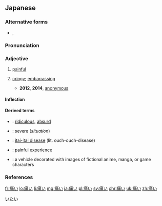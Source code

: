 ==Japanese==
{{ja-kanjitab|いた|sort=いたい|yomi=kun}}

===Alternative forms===
* {{sense|cringy}} {{ja-r|イタい}}, {{ja-r|イタイ}}

===Pronunciation===
{{ja-pron|いたい|acc=2|acc_ref=SMK2}}

===Adjective===
{{ja-adj|infl=i|いたい}}

# [[painful]]
#: {{ja-usex|頭が'''痛い'''。|あたま が '''いたい'''。|I have a headache.}}
# {{lb|ja|slang}} [[cringy]]; [[embarrassing]]
#* '''2012''', '''2014''', [http://dic.nicovideo.jp/b/a/宿海仁太/31-#37 anonymous]
#*: {{ja-usex|35：「1話冒頭でじんたんがやってたあの前髪をヘアゴムで留めるやつ真似したいんだがどうすりゃいいんだろか」　37：「ものすごく'''痛い'''からやめとけ」|35：「1-わ ぼうとう で ^じんたん が やってた あの まえがみ を ヘアゴム で とめる やつ まね したい ん だ が どう すりゃ い.い ん だろ か」　37：「^ものすごく '''いたい''' から やめとけ」|35: "I want to imitate the thing in the first episode where Jintan fixed his hair with a hair band, what should I do" 37: "It's super '''cringy''', don't do it"}}

====Inflection====
{{ja-i|いた}}

====Derived terms====
* {{ja-r|片腹痛い|かたはらいたい}}: [[ridiculous]], [[absurd]]
* {{ja-r|手痛い|ていたい}}: severe (''situation'')
* {{ja-r|痛い 痛い 病|いたい いたい びょう}}: [[itai-itai disease]] (lit. ouch-ouch-disease)
* {{ja-r|痛い目|いたいめ}}: painful experience
* {{ja-r|痛車|いたしゃ}}: a vehicle decorated with images of fictional anime, manga, or game characters

===References===
<references/>

[[Category:1000 Japanese basic words|いたい]]

[[fr:痛い]]
[[lo:痛い]]
[[li:痛い]]
[[mg:痛い]]
[[ja:痛い]]
[[pl:痛い]]
[[sv:痛い]]
[[chr:痛い]]
[[uk:痛い]]
[[zh:痛い]]